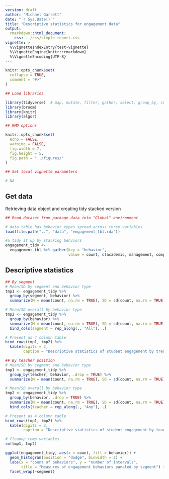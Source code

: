```yaml
---
version: draft
author: "Michael Garrett"
date: "`r Sys.Date()`"
title: "Descriptive statistics for engagement data"
output: 
  rmarkdown::html_document:
    css: ../css/simple_report.css
vignette: >
  %\VignetteIndexEntry{test-vignette}
  %\VignetteEngine{knitr::rmarkdown}
  %\VignetteEncoding{UTF-8}
---
```


```r
knitr::opts_chunk$set(
  collapse = TRUE,
  comment = "#>"
)
```

```r
## Load libraries

library(tidyverse)  # map, mutate, filter, gather, select, group_by, summarize
library(broom)
library(knitr)
library(algor)

## RMD options

knitr::opts_chunk$set(
  echo = FALSE,
  warning = FALSE,
  fig.width = 7, 
  fig.height = 5,
  fig.path = "../figures/"
)

## Set local vignette parameters

# NA
```

## Get data

Retrieving data object and creating tidy stacked version

```r

## Read dataset from package data into "Global" environment

# data table has behovior types spread across three variables
load(file.path("..", "data", "engagement_tbl.rda"))

#a tidy it up by stacking behviors
engagement_tidy <- 
  engagement_tbl %>% gather(key = "behavior", 
                            value = count, c(academic, management, competing))

```

## Descriptive statistics

```r

## By segment
# Mean/SD by segment and behavior type
tmp1 <- engagement_tidy %>% 
  group_by(segment, behavior) %>% 
  summarize(M = mean(count, na.rm = TRUE), SD = sd(count, na.rm = TRUE))

# Mean/SD overall by behavior type
tmp2 <- engagement_tidy %>% 
  group_by(behavior) %>% 
  summarize(M = mean(count, na.rm = TRUE), SD = sd(count, na.rm = TRUE)) %>% 
  bind_cols(segment = rep_along(., "All"), .)

# Present as 4 column table
bind_rows(tmp1, tmp2) %>% 
  kable(digits = 2, 
        caption = "Descriptive statistics of student engagement by treatment segment")

## By teacher position
# Mean/SD by segment and behavior type
tmp1 <- engagement_tidy %>% 
  group_by(teacher, behavior, .drop = TRUE) %>% 
  summarize(M = mean(count, na.rm = TRUE), SD = sd(count, na.rm = TRUE))

# Mean/SD overall by behavior type
tmp2 <- engagement_tidy %>% 
  group_by(behavior, .drop = TRUE) %>% 
  summarize(M = mean(count, na.rm = TRUE), SD = sd(count, na.rm = TRUE)) %>% 
  bind_cols(teacher = rep_along(., "Any"), .)

# Present as 4 column table
bind_rows(tmp1, tmp2) %>% 
  kable(digits = 2, 
        caption = "Descriptive statistics of student engagement by teacher position")

# Cleanup temp variables
rm(tmp1, tmp2)

```

```r

ggplot(engagement_tidy, aes(x = count, fill = behavior)) + 
  geom_histogram(position = "dodge", binwidth = 2) +
  labs(x = "count of behaviors", y = "number of intervals",
       title = "Measures of engagement behaviors panaled by segment") +
  facet_wrap(~segment)

```

